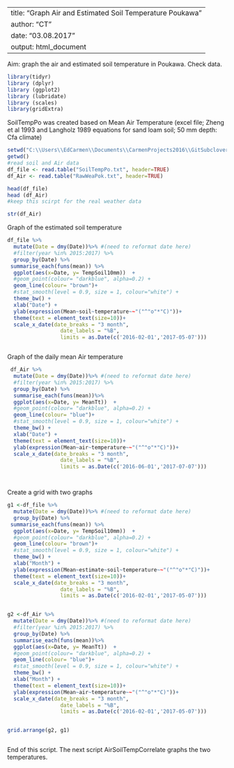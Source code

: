 
---
title: "Graph Air and Estimated Soil Temperature Poukawa "
author: "CT"
date: "03.08.2017"
output: html_document
---
Aim: graph the air and estimated soil temperature in Poukawa. Check data.

```r
library(tidyr)
library (dplyr)
library (ggplot2)
library (lubridate)
library (scales)
library(gridExtra)
```

SoilTempPo was created based on Mean Air Temperature (excel file; Zheng et al 1993 and Langholz 1989 equations for sand loam soil; 50 mm depth: Cfa climate)

```r

setwd("C:\\Users\\EdCarmen\\Documents\\CarmenProjects2016\\GitSubclover\\Pok_SoilAirTemp")
getwd()
#read soil and Air data 
df_file <- read.table("SoilTempPo.txt", header=TRUE)
df_Air <- read.table("RawWeaPok.txt", header=TRUE)

head(df_file)
head (df_Air)
#keep this scirpt for the real weather data

str(df_Air)


```

Graph of the estimated  soil temperature 
 
```r


df_file %>%
  mutate(Date = dmy(Date))%>% #(need to reformat date here)
  #filter(year %in% 2015:2017) %>%
  group_by(Date) %>%
 summarise_each(funs(mean)) %>%
  ggplot(aes(x=Date, y= TempSoil10mm))  +
  #geom_point(colour= "darkblue", alpha=0.2) +
  geom_line(colour= "brown")+
  #stat_smooth(level = 0.9, size = 1, colour="white") + 
  theme_bw() +
  xlab("Date") + 
  ylab(expression(Mean~soil~temperature~~"("^"o"*"C)"))+
  theme(text = element_text(size=10))+
  scale_x_date(date_breaks = "3 month", 
                 date_labels = "%B",
                 limits = as.Date(c('2016-02-01','2017-05-07')))



```

Graph of the daily mean  Air  temperature 

```r


 df_Air %>%
  mutate(Date = dmy(Date))%>% #(need to reformat date here)
  #filter(year %in% 2015:2017) %>%
  group_by(Date) %>%
  summarise_each(funs(mean))%>%
  ggplot(aes(x=Date, y= MeanTt))  +
  #geom_point(colour= "darkblue", alpha=0.2) +
  geom_line(colour= "blue")+
  #stat_smooth(level = 0.9, size = 1, colour="white") + 
  theme_bw() +
  xlab("Date") + 
  theme(text = element_text(size=10))+
  ylab(expression(Mean~air~temperature~~"("^"o"*"C)"))+
  scale_x_date(date_breaks = "3 month", 
                 date_labels = "%B",
                 limits = as.Date(c('2016-06-01','2017-07-07')))




```




Create a grid with two graphs 

```r



g1 <-df_file %>%
  mutate(Date = dmy(Date))%>% #(need to reformat date here)
  group_by(Date) %>%
 summarise_each(funs(mean)) %>%
  ggplot(aes(x=Date, y= TempSoil10mm))  +
  #geom_point(colour= "darkblue", alpha=0.2) +
  geom_line(colour= "brown")+
  #stat_smooth(level = 0.9, size = 1, colour="white") + 
  theme_bw() +
  xlab("Month") + 
  ylab(expression(Mean~estimate~soil~temperature~~"("^"o"*"C)"))+
  theme(text = element_text(size=10))+
  scale_x_date(date_breaks = "3 month", 
                 date_labels = "%B",
                 limits = as.Date(c('2016-02-01','2017-05-07')))


g2 <-df_Air %>%
  mutate(Date = dmy(Date))%>% #(need to reformat date here)
  #filter(year %in% 2015:2017) %>%
  group_by(Date) %>%
  summarise_each(funs(mean))%>%
  ggplot(aes(x=Date, y= MeanTt))  +
  #geom_point(colour= "darkblue", alpha=0.2) +
  geom_line(colour= "blue")+
  #stat_smooth(level = 0.9, size = 1, colour="white") + 
  theme_bw() +
  xlab("Month") + 
  theme(text = element_text(size=10))+
  ylab(expression(Mean~air~temperature~~"("^"o"*"C)"))+
  scale_x_date(date_breaks = "3 month", 
                 date_labels = "%B",
                 limits = as.Date(c('2016-02-01','2017-05-07')))


grid.arrange(g2, g1)



```


End of this script.
The next script AirSoilTempCorrelate graphs the two temperatures.


